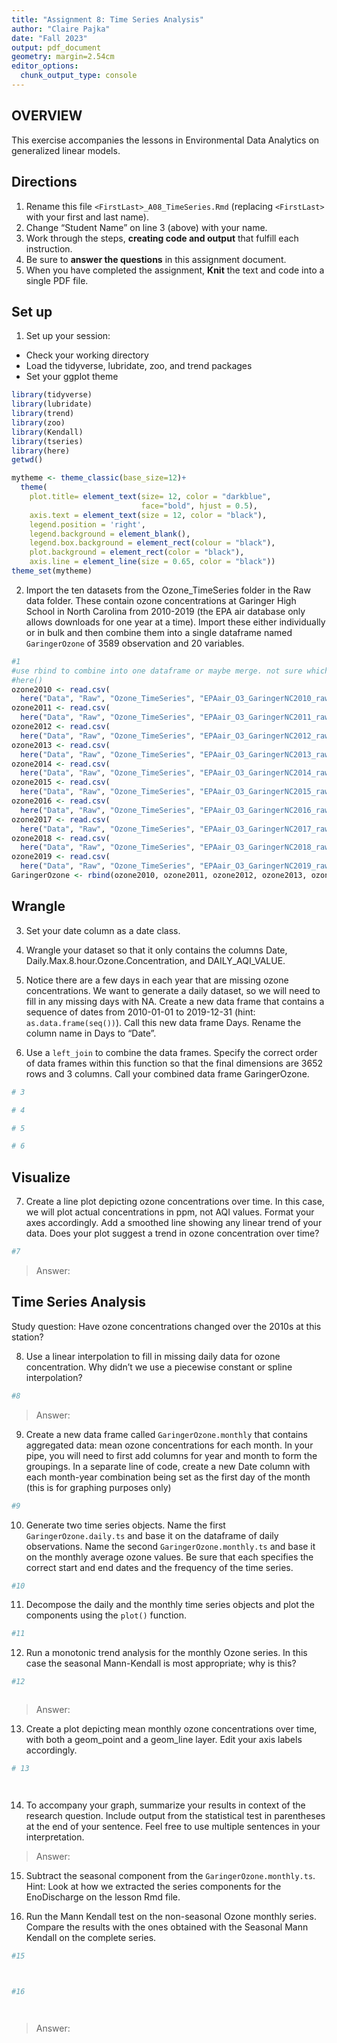 ```yaml
---
title: "Assignment 8: Time Series Analysis"
author: "Claire Pajka"
date: "Fall 2023"
output: pdf_document
geometry: margin=2.54cm
editor_options: 
  chunk_output_type: console
---
```


## OVERVIEW

This exercise accompanies the lessons in Environmental Data Analytics on generalized linear models. 

## Directions
1. Rename this file `<FirstLast>_A08_TimeSeries.Rmd` (replacing `<FirstLast>` with your first and last name).
2. Change "Student Name" on line 3 (above) with your name.
3. Work through the steps, **creating code and output** that fulfill each instruction.
4. Be sure to **answer the questions** in this assignment document.
5. When you have completed the assignment, **Knit** the text and code into a single PDF file.

## Set up 
1. Set up your session:

* Check your working directory
* Load the tidyverse, lubridate, zoo, and trend packages
* Set your ggplot theme

```r
library(tidyverse)
library(lubridate)
library(trend)
library(zoo)
library(Kendall)
library(tseries)
library(here)
getwd()

mytheme <- theme_classic(base_size=12)+
  theme(
    plot.title= element_text(size= 12, color = "darkblue", 
                             face="bold", hjust = 0.5),
    axis.text = element_text(size = 12, color = "black"),
    legend.position = 'right',
    legend.background = element_blank(),
    legend.box.background = element_rect(colour = "black"),
    plot.background = element_rect(color = "black"),
    axis.line = element_line(size = 0.65, color = "black"))
theme_set(mytheme)
```


2. Import the ten datasets from the Ozone_TimeSeries folder in the Raw data folder. These contain ozone concentrations at Garinger High School in North Carolina from 2010-2019 (the EPA air database only allows downloads for one year at a time). Import these either individually or in bulk and then combine them into a single dataframe named `GaringerOzone` of 3589 observation and 20 variables. 

```r
#1
#use rbind to combine into one dataframe or maybe merge. not sure which one
#here()
ozone2010 <- read.csv(
  here("Data", "Raw", "Ozone_TimeSeries", "EPAair_O3_GaringerNC2010_raw.csv"), stringsAsFactors = TRUE)
ozone2011 <- read.csv(
  here("Data", "Raw", "Ozone_TimeSeries", "EPAair_O3_GaringerNC2011_raw.csv"), stringsAsFactors = TRUE)
ozone2012 <- read.csv(
  here("Data", "Raw", "Ozone_TimeSeries", "EPAair_O3_GaringerNC2012_raw.csv"), stringsAsFactors = TRUE)
ozone2013 <- read.csv(
  here("Data", "Raw", "Ozone_TimeSeries", "EPAair_O3_GaringerNC2013_raw.csv"), stringsAsFactors = TRUE)
ozone2014 <- read.csv(
  here("Data", "Raw", "Ozone_TimeSeries", "EPAair_O3_GaringerNC2014_raw.csv"), stringsAsFactors = TRUE)
ozone2015 <- read.csv(
  here("Data", "Raw", "Ozone_TimeSeries", "EPAair_O3_GaringerNC2015_raw.csv"), stringsAsFactors = TRUE)
ozone2016 <- read.csv(
  here("Data", "Raw", "Ozone_TimeSeries", "EPAair_O3_GaringerNC2016_raw.csv"), stringsAsFactors = TRUE)
ozone2017 <- read.csv(
  here("Data", "Raw", "Ozone_TimeSeries", "EPAair_O3_GaringerNC2017_raw.csv"), stringsAsFactors = TRUE)
ozone2018 <- read.csv(
  here("Data", "Raw", "Ozone_TimeSeries", "EPAair_O3_GaringerNC2018_raw.csv"), stringsAsFactors = TRUE)
ozone2019 <- read.csv(
  here("Data", "Raw", "Ozone_TimeSeries", "EPAair_O3_GaringerNC2019_raw.csv"), stringsAsFactors = TRUE)
GaringerOzone <- rbind(ozone2010, ozone2011, ozone2012, ozone2013, ozone2014, ozone2015, ozone2016, ozone2017, ozone2018, ozone2019)
```

## Wrangle

3. Set your date column as a date class.

4. Wrangle your dataset so that it only contains the columns Date, Daily.Max.8.hour.Ozone.Concentration, and DAILY_AQI_VALUE. 

5. Notice there are a few days in each year that are missing ozone concentrations. We want to generate a daily dataset, so we will need to fill in any missing days with NA. Create a new data frame that contains a sequence of dates from 2010-01-01 to 2019-12-31 (hint: `as.data.frame(seq())`). Call this new data frame Days. Rename the column name in Days to "Date".

6. Use a `left_join` to combine the data frames. Specify the correct order of data frames within this function so that the final dimensions are 3652 rows and 3 columns. Call your combined data frame GaringerOzone. 

```r
# 3

# 4

# 5

# 6


```

## Visualize

7. Create a line plot depicting ozone concentrations over time. In this case, we will plot actual concentrations in ppm, not AQI values. Format your axes accordingly. Add a smoothed line showing any linear trend of your data. Does your plot suggest a trend in ozone concentration over time?

```r
#7

```

>Answer:

## Time Series Analysis

Study question: Have ozone concentrations changed over the 2010s at this station? 

8. Use a linear interpolation to fill in missing daily data for ozone concentration. Why didn't we use a piecewise constant or spline interpolation?

```r
#8

```

> Answer: 


9. Create a new data frame called `GaringerOzone.monthly` that contains aggregated data: mean ozone concentrations for each month. In your pipe, you will need to first add columns for year and month to form the groupings. In a separate line of code, create a new Date column with each month-year combination being set as the first day of the month (this is for graphing purposes only)

```r
#9

```


10. Generate two time series objects. Name the first `GaringerOzone.daily.ts` and base it on the dataframe of daily observations. Name the second `GaringerOzone.monthly.ts` and base it on the monthly average ozone values. Be sure that each specifies the correct start and end dates and the frequency of the time series.

```r
#10

```


11. Decompose the daily and the monthly time series objects and plot the components using the `plot()` function.

```r
#11


```


12. Run a monotonic trend analysis for the monthly Ozone series. In this case the seasonal Mann-Kendall is most appropriate; why is this?

```r
#12



```

> Answer: 

13. Create a plot depicting mean monthly ozone concentrations over time, with both a geom_point and a geom_line layer. Edit your axis labels accordingly.

```r
# 13




```

14. To accompany your graph, summarize your results in context of the research question. Include output from the statistical test in parentheses at the end of your sentence. Feel free to use multiple sentences in your interpretation.

> Answer: 

15. Subtract the seasonal component from the `GaringerOzone.monthly.ts`. Hint: Look at how we extracted the series components for the EnoDischarge on the lesson Rmd file.

16. Run the Mann Kendall test on the non-seasonal Ozone monthly series. Compare the results with the ones obtained with the Seasonal Mann Kendall on the complete series.

```r
#15



#16




```

> Answer: 
